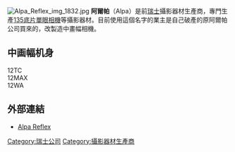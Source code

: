 {{unreferenced|time=2011-09-06T14:21:33+00:00}}
[[File:Alpa_Reflex_img_1832.jpg|thumb]]
'''阿爾帕'''（Alpa）是前[[瑞士|瑞士]]攝影器材生產商，專門生產[[135底片|135底片]][[單眼相機|單眼相機]]等攝影器材。目前使用這個名字的業主是自己破產的原阿爾帕公司買來的，改製造中畫幅相機。
== 中画幅机身 ==
12TC<br />
12MAX<br />
12WA

== 外部連結 ==
{{Commonscat|Alpa cameras}}
* [https://web.archive.org/web/20070528221222/http://www.alpareflex.com/ Alpa Reflex]{{en}}
{{Company-stub}}
[[Category:瑞士公司|Category:瑞士公司]]
[[Category:攝影器材生產商|Category:攝影器材生產商]]